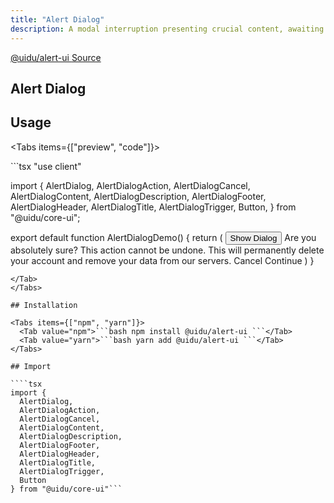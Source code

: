 ```yaml
---
title: "Alert Dialog"
description: A modal interruption presenting crucial content, awaiting user response or action.
---
```



<div className="flex items-center ">
  <a
    className="mr-4 "
    href="https://www.npmjs.com/package/@uidu/alert-ui"
    target="_blank"
  >
    @uidu/alert-ui
  </a>
  <a
    className="mx-4"
    href="https://github.com/uidu-org/Guidu-native/tree/main/packages/web/components/core/alert"
    target="_blank"
  >
    Source
  </a>
</div>

## Alert Dialog

<AlertDialogDemo />

## Usage

<Tabs items={["preview", "code"]}>
<Tab value="preview">
 <div className="p-16 flex items-center justify-center">
  <AlertDialogDemo />
 </div>
</Tab>
<Tab value="code">
```tsx
 "use client"

import {
  AlertDialog,
  AlertDialogAction,
  AlertDialogCancel,
  AlertDialogContent,
  AlertDialogDescription,
  AlertDialogFooter,
  AlertDialogHeader,
  AlertDialogTitle,
  AlertDialogTrigger,
  Button,
} from "@uidu/core-ui";

export default function AlertDialogDemo() {
  return (
    <AlertDialog>
      <AlertDialogTrigger asChild>
        <Button variant="outline">Show Dialog</Button>
      </AlertDialogTrigger>
      <AlertDialogContent>
        <AlertDialogHeader>
          <AlertDialogTitle>Are you absolutely sure?</AlertDialogTitle>
          <AlertDialogDescription>
            This action cannot be undone. This will permanently delete your
            account and remove your data from our servers.
          </AlertDialogDescription>
        </AlertDialogHeader>
        <AlertDialogFooter>
          <AlertDialogCancel>Cancel</AlertDialogCancel>
          <AlertDialogAction>Continue</AlertDialogAction>
        </AlertDialogFooter>
      </AlertDialogContent>
    </AlertDialog>
  )
}
```
</Tab>
</Tabs>

## Installation

<Tabs items={["npm", "yarn"]}>
  <Tab value="npm">```bash npm install @uidu/alert-ui ```</Tab>
  <Tab value="yarn">```bash yarn add @uidu/alert-ui ```</Tab>
</Tabs>

## Import

````tsx
import {
  AlertDialog,
  AlertDialogAction,
  AlertDialogCancel,
  AlertDialogContent,
  AlertDialogDescription,
  AlertDialogFooter,
  AlertDialogHeader,
  AlertDialogTitle,
  AlertDialogTrigger,
  Button
} from "@uidu/core-ui"```

````
